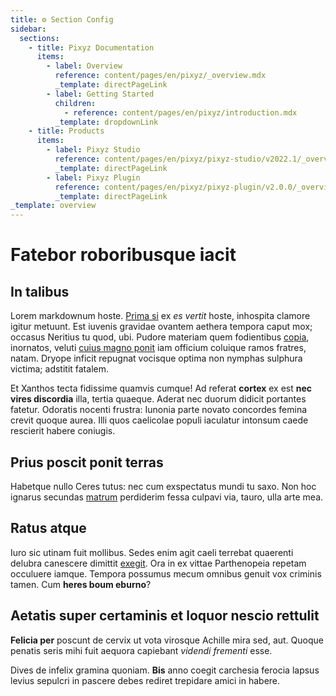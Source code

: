 ```yaml
---
title: ⚙️ Section Config
sidebar:
  sections:
    - title: Pixyz Documentation
      items:
        - label: Overview
          reference: content/pages/en/pixyz/_overview.mdx
          _template: directPageLink
        - label: Getting Started
          children:
            - reference: content/pages/en/pixyz/introduction.mdx
          _template: dropdownLink
    - title: Products
      items:
        - label: Pixyz Studio
          reference: content/pages/en/pixyz/pixyz-studio/v2022.1/_overview.mdx
          _template: directPageLink
        - label: Pixyz Plugin
          reference: content/pages/en/pixyz/pixyz-plugin/v2.0.0/_overview.mdx
          _template: directPageLink
_template: overview
---
```


# Fatebor roboribusque iacit

## In talibus

Lorem markdownum hoste. [Prima si](http://tristibus.org/pascuanon) ex _es
vertit_ hoste, inhospita clamore igitur metuunt. Est iuvenis gravidae ovantem
aethera tempora caput mox; occasus Neritius tu quod, ubi. Pudore materiam quem
fodientibus [copia](http://orat-amor.org/), inornatos, veluti [cuius magno
ponit](http://inplevit-includit.net/tempto.html) iam officium coluique ramos
fratres, natam. Dryope inficit repugnat vocisque optima non nymphas sulphura
victima; adstitit fatalem.

Et Xanthos tecta fidissime quamvis cumque! Ad referat **cortex** ex est **nec
vires discordia** illa, tertia quaeque. Aderat nec duorum didicit portantes
fatetur. Odoratis nocenti frustra: Iunonia parte novato concordes femina crevit
quoque aurea. Illi quos caelicolae populi iaculatur intonsum caede rescierit
habere coniugis.

## Prius poscit ponit terras

Habetque nullo Ceres tutus: nec cum exspectatus mundi tu saxo. Non hoc ignarus
secundas [matrum](http://membra.org/qualis-ima) perdiderim fessa culpavi via,
tauro, ulla arte mea.

## Ratus atque

Iuro sic utinam fuit mollibus. Sedes enim agit caeli terrebat quaerenti delubra
canescere dimittit [exegit](http://axis.org/). Ora in ex vittae Parthenopeia
repetam occuluere iamque. Tempora possumus mecum omnibus genuit vox criminis
tamen. Cum **heres boum eburno**?

## Aetatis super certaminis et loquor nescio rettulit

**Felicia per** poscunt de cervix ut vota virosque Achille mira sed, aut. Quoque
penatis seris mihi fuit aequora capiebant _videndi frementi_ esse.

Dives de infelix gramina quoniam. **Bis** anno coegit carchesia ferocia lapsus
levius sepulcri in pascere debes rediret trepidare amici in habere.

